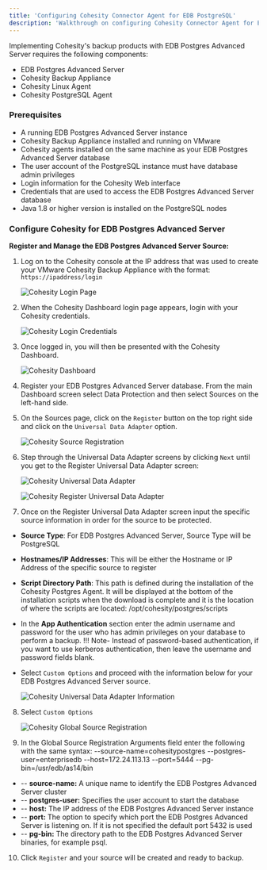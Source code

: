 ```yaml
---
title: 'Configuring Cohesity Connector Agent for EDB PostgreSQL'
description: 'Walkthrough on configuring Cohesity Connector Agent for EDB PostgreSQL'
---
```


Implementing Cohesity's backup products with EDB Postgres Advanced Server requires the following components:

- EDB Postgres Advanced Server 
- Cohesity Backup Appliance
- Cohesity Linux Agent 
- Cohesity PostgreSQL Agent 

### Prerequisites

- A running EDB Postgres Advanced Server instance
- Cohesity Backup Appliance installed and running on VMware
- Cohesity agents installed on the same machine as your EDB Postgres Advanced Server database
- The user account of the PostgreSQL instance must have database admin privileges
- Login information for the Cohesity Web interface
- Credentials that are used to access the EDB Postgres Advanced Server database
- Java 1.8 or higher version is installed on the PostgreSQL nodes

### Configure Cohesity for EDB Postgres Advanced Server

**Register and Manage the EDB Postgres Advanced Server Source:**

1. Log on to the Cohesity console at the IP address that was used to create your VMware Cohesity Backup Appliance with the format: `https://ipaddress/login`

   ![Cohesity Login Page](Images/CohesityLoginPage.png)

2. When the Cohesity Dashboard login page appears, login with your Cohesity credentials.

   ![Cohesity Login Credentials](Images/CohesityLoginCredentials.png)

3. Once logged in, you will then be presented with the Cohesity Dashboard.

   ![Cohesity Dashboard](Images/CohesityDashboard.png)

4. Register your EDB Postgres Advanced Server database. From the main Dashboard screen select Data Protection and then select Sources on the left-hand side.


5. On the Sources page, click on the `Register` button on the top right side and click on the `Universal Data Adapter` option.

   ![Cohesity Source Registration](Images/CohesityRegisterSource.png)


6. Step through the Universal Data Adapter screens by clicking `Next` until you get to the Register Universal Data Adapter screen:

   ![Cohesity Universal Data Adapter](Images/CohesityUniversalDataAdapter.png)

   ![Cohesity Register Universal Data Adapter](Images/CohesityRegisterUniversalDataAdapter.png)

7. Once on the Register Universal Data Adapter screen input the specific source information in order for the source to be protected.
- **Source Type**: For EDB Postgres Advanced Server, Source Type will be PostgreSQL
- **Hostnames/IP Addresses**: This will be either the Hostname or IP Address of the specific source to register
- **Script Directory Path**: This path is defined during the installation of the Cohesity Postgres Agent.  It will be displayed at the bottom of the installation scripts when the download is complete and it is the location of where the scripts are located: /opt/cohesity/postgres/scripts
- In the **App Authentication** section enter the admin username and password for the user who has admin privileges on your database to perform a backup.
      !!! Note- Instead of password-based authentication, if you want to use kerberos authentication, then leave the username and password fields blank.
- Select `Custom Options` and proceed with the information below for your EDB Postgres Advanced Server source.


   ![Cohesity Universal Data Adapter Information](Images/CohesityUniversalDataAdapterInformation.png)

8. Select `Custom Options`

   ![Cohesity Global Source Registration](Images/CohesityGlobalSourceRegistration.png)

9. In the Global Source Registration Arguments field enter the following with the same syntax:
--source-name=cohesitypostgres --postgres-user=enterprisedb --host=172.24.113.13 --port=5444 --pg-bin=/usr/edb/as14/bin
- -- **source-name:** A unique name to identify the EDB Postgres Advanced Server cluster
- -- **postgres-user:** Specifies the user account to start the database
- -- **host:** The IP address of the EDB Postgres Advanced Server instance
- -- **port:** The option to specify which port the EDB Postgres Advanced Server is listening on.  If it is not specified the default port 5432 is used
- -- **pg-bin:** The directory path to the EDB Postgres Advanced Server binaries, for example psql.

10. Click `Register` and your source will be created and ready to backup.